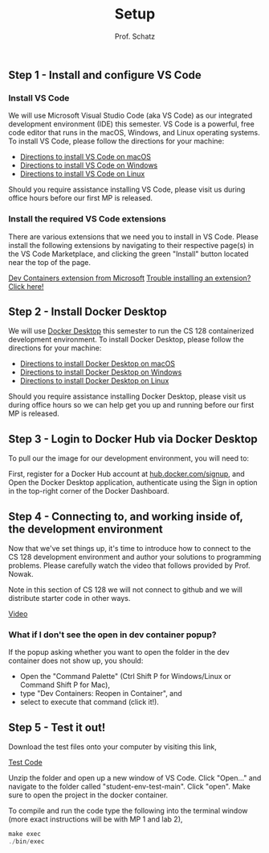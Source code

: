 ﻿---
title: "Setup"
description: "This article explains how to setup your personal enviornment."
author:
  - "Prof. Schatz"
publishedAt: "2024-05-28"
updatedAt: "2024-05-28"
isPublished: true
tags:
  - "C++"
chapterTitle: "Resource"
chapterIdx: 4
sectionIdx: 3
---

## Step 1 - Install and configure VS Code
### Install VS Code

We will use Microsoft Visual Studio Code (aka VS Code) as our integrated development environment (IDE) this semester. VS Code is a powerful, free code editor that runs in the macOS, Windows, and Linux operating systems. To install VS Code, please follow the directions for your machine:

- [Directions to install VS Code on macOS](https://code.visualstudio.com/docs/setup/mac)
- [Directions to install VS Code on Windows](https://code.visualstudio.com/docs/setup/windows)
- [Directions to install VS Code on Linux](https://code.visualstudio.com/docs/setup/linux)

Should you require assistance installing VS Code, please visit us during office hours before our first MP is released.

### Install the required VS Code extensions
There are various extensions that we need you to install in VS Code. Please install the following extensions by navigating to their respective page(s) in the VS Code Marketplace, and clicking the green "Install" button located near the top of the page.

[Dev Containers extension from Microsoft](https://marketplace.visualstudio.com/items?itemName=ms-vscode-remote.remote-containers)
[Trouble installing an extension? Click here!](https://code.visualstudio.com/docs/editor/extension-marketplace)

## Step 2 - Install Docker Desktop
We will use [Docker Desktop](https://www.docker.com/products/docker-desktop/) this semester to run the CS 128 containerized development environment. To install Docker Desktop, please follow the directions for your machine:

- [Directions to install Docker Desktop on macOS](https://docs.docker.com/desktop/install/mac-install/)
- [Directions to install Docker Desktop on Windows](https://docs.docker.com/desktop/install/windows-install/)
- [Directions to install Docker Desktop on Linux](https://docs.docker.com/desktop/install/linux-install/)

Should you require assistance installing Docker Desktop, please visit us during office hours so we can help get you up and running before our first MP is released.

## Step 3 - Login to Docker Hub via Docker Desktop
To pull our the image for our development environment, you will need to:

First, register for a Docker Hub account at [hub.docker.com/signup](hub.docker.com/signup), and
Open the Docker Desktop application, authenticate using the Sign in option in the top-right corner of the Docker Dashboard.

## Step 4 - Connecting to, and working inside of, the development environment

Now that we've set things up, it's time to introduce how to connect to the CS 128 development environment and author your solutions to programming problems. 
Please carefully watch the video that follows provided by Prof. Nowak. 

Note in this section of CS 128 we will not connect to github and we will distribute starter code in other ways.

[Video](https://www.youtube.com/watch?time_continue=583&v=zlVu5zkcbvE&embeds_referring_euri=https%3A%2F%2Fcs128.org%2F&embeds_referring_origin=https%3A%2F%2Fcs128.org&source_ve_path=MzY4NDIsMjg2NjY)

### What if I don't see the open in dev container popup?
If the popup asking whether you want to open the folder in the dev container does not show up, you should:

- Open the "Command Palette" (Ctrl Shift P for Windows/Linux or Command Shift P for Mac),
- type "Dev Containers: Reopen in Container", and
- select to execute that command (click it!).

## Step 5 - Test it out!

Download the test files onto your computer by visiting this link,

[Test Code](https://github.com/CS-128-Live/student-env-test/archive/refs/heads/main.zip)

Unzip the folder and open up a new window of VS Code. Click "Open..." and navigate to the folder called "student-env-test-main". Click "open".
Make sure to open the project in the docker container.

To compile and run the code type the following into the terminal window (more exact instructions will be with MP 1 and lab 2),

```c
make exec
./bin/exec
```